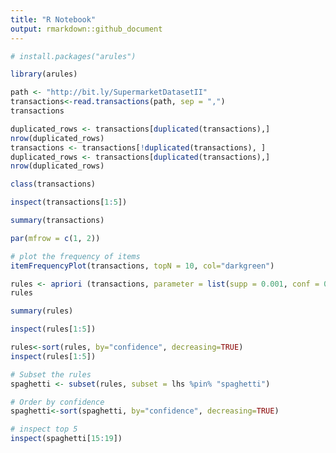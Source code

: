 ```yaml
---
title: "R Notebook"
output: rmarkdown::github_document
---
```


```r
# install.packages("arules")
```


```r
library(arules)
```


```r
path <- "http://bit.ly/SupermarketDatasetII"
transactions<-read.transactions(path, sep = ",")
transactions
```

```r
duplicated_rows <- transactions[duplicated(transactions),]
nrow(duplicated_rows)
transactions <- transactions[!duplicated(transactions), ]
duplicated_rows <- transactions[duplicated(transactions),]
nrow(duplicated_rows)
```

```r
class(transactions)
```

```r
inspect(transactions[1:5])
```

```r
summary(transactions)
```

```r
par(mfrow = c(1, 2))

# plot the frequency of items
itemFrequencyPlot(transactions, topN = 10, col="darkgreen")
```

```r
rules <- apriori (transactions, parameter = list(supp = 0.001, conf = 0.8))
rules
```

```r
summary(rules)
```

```r
inspect(rules[1:5])
```

```r
rules<-sort(rules, by="confidence", decreasing=TRUE)
inspect(rules[1:5])
```

```r
# Subset the rules
spaghetti <- subset(rules, subset = lhs %pin% "spaghetti")

# Order by confidence
spaghetti<-sort(spaghetti, by="confidence", decreasing=TRUE)

# inspect top 5
inspect(spaghetti[15:19])
```

